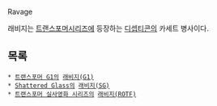 Ravage

래비지는 [[트랜스포머]]시리즈에 등장하는 [[디셉티콘]]의 카세트 병사이다.

== 목록 ==
 * [[트랜스포머 G1]]의 [[래비지(G1)]]
 * [[Shattered Glass]]의 [[래비지(SG)]]
 * [[트랜스포머 실사영화 시리즈]]의 [[래비지(ROTF)]] 
